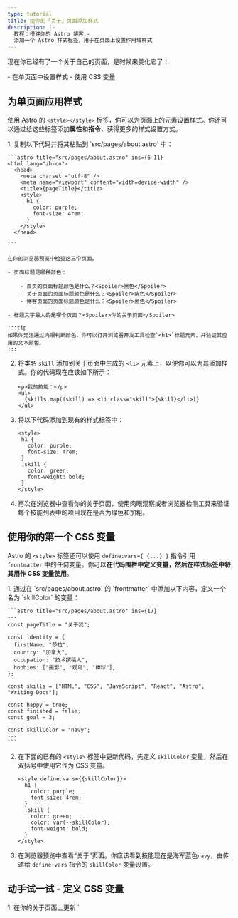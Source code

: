 ```yaml
---
type: tutorial
title: 给你的「关于」页面添加样式
description: |-
  教程：搭建你的 Astro 博客 -
  添加一个 Astro 样式标签，用于在页面上设置作用域样式
---
```


现在你已经有了一个关于自己的页面，是时候来美化它了！

<PreCheck>
  - 在单页面中设置样式
  - 使用 CSS 变量
</PreCheck>

## 为单页面应用样式

使用 Astro 的 `<style></style>` 标签，你可以为页面上的元素设置样式。你还可以通过给这些标签添加**属性**和**指令**，获得更多的样式设置方式。

<Steps>
1. 复制以下代码并将其粘贴到 `src/pages/about.astro` 中：

    ```astro title="src/pages/about.astro" ins={6-11}
    <html lang="zh-cn">
      <head>
        <meta charset ="utf-8" />
        <meta name="viewport" content="width=device-width" />
        <title>{pageTitle}</title>
        <style>
          h1 {
            color: purple;
            font-size: 4rem;
          }
        </style>
      </head> 

    ```

    在你的浏览器预览中检查这三个页面。
    
    - 页面标题是哪种颜色：

        - 首页的页面标题颜色是什么？<Spoiler>黑色</Spoiler>
        - 关于页面的页面标题颜色是什么？<Spoiler>紫色</Spoiler>
        - 博客页面的页面标题颜色是什么？<Spoiler>黑色</Spoiler>

    - 标题文字最大的是哪个页面？<Spoiler>你的关于页面</Spoiler>

    :::tip
    如果你无法通过肉眼判断颜色，你可以打开浏览器开发工具检查`<h1>`标题元素，并验证其应用的文本颜色。
    :::

2. 将类名 `skill` 添加到关于页面中生成的 `<li>` 元素上，以便你可以为其添加样式。你的代码现在应该如下所示：
  
    ```astro title="src/pages/about.astro" 'class="skill"'
    <p>我的技能：</p>
    <ul>
      {skills.map((skill) => <li class="skill">{skill}</li>)}
    </ul>
    ```

3. 将以下代码添加到现有的样式标签中：

     ```astro title="src/pages/about.astro" ins={6-9}
    <style>
      h1 {
        color: purple;
        font-size: 4rem;
      }
      .skill {
        color: green;
        font-weight: bold;
      }
    </style>
    ```


  4. 再次在浏览器中查看你的关于页面，使用肉眼观察或者浏览器检测工具来验证每个技能列表中的项目现在是否为绿色和加粗。
</Steps>

## 使用你的第一个 CSS 变量
Astro 的 `<style>` 标签还可以使用 `define:vars={ {...} }` 指令引用 `frontmatter` 中的任何变量。你可以**在代码围栏中定义变量，然后在样式标签中将其用作 CSS 变量使用**。

<Steps>
1. 通过在 `src/pages/about.astro` 的 `frontmatter` 中添加以下内容，定义一个名为 `skillColor` 的变量：

    ```astro title="src/pages/about.astro" ins={17}
    ---
    const pageTitle = "关于我";

    const identity = {
      firstName: "莎拉",
      country: "加拿大",
      occupation: "技术撰稿人",
      hobbies: ["摄影", "观鸟", "棒球"],
    };

    const skills = ["HTML", "CSS", "JavaScript", "React", "Astro", "Writing Docs"];

    const happy = true;
    const finished = false;
    const goal = 3;
  
    const skillColor = "navy";
    ---
    ```

2. 在下面的已有的 `<style>` 标签中更新代码，先定义 `skillColor` 变量，然后在双括号中使用它作为 CSS 变量。

    ```astro title="src/pages/about.astro" "define:vars={{skillColor}}" "var(--skillColor)" del={7} ins={8}
    <style define:vars={{skillColor}}> 
      h1 {
        color: purple;
        font-size: 4rem;
      }
      .skill {
        color: green;
        color: var(--skillColor);
        font-weight: bold;
      }
    </style>
    ```

3. 在浏览器预览中查看“关于”页面。你应该看到技能现在是海军蓝色`navy`，由传递给 `define:vars` 指令的 `skillColor` 变量设置。
</Steps>

<Box icon="puzzle-piece">

## 动手试一试 - 定义 CSS 变量
 
 <Steps>
 1. 在你的关于页面上更新 `<style>` 标签，使其与下面的标签匹配。

    ```astro title="src/pages/about.astro"
    <style define:vars={{skillColor, fontWeight, textCase}}>
      h1 {
        color: purple;
        font-size: 4rem;
      }
      .skill {
        color: var(--skillColor);
        font-weight: var(--fontWeight);
        text-transform: var(--textCase);
      }
    </style>
    ```
 
 2. 在你的 frontmatter 脚本中添加任何缺失的变量定义，以便你的新 `<style>` 标签成功地将这些样式应用到你的技能列表中：
    - 文字颜色为海军蓝
    - 文本是粗体
    - 列表项全部大写（全部大写字母）

<Steps>
<details>
<summary>✅ 给我看下代码！✅</summary>

```astro title="src/pages/about.astro" ins={18-19}
---
const pageTitle = "关于我";

const identity = {
  firstName: "莎拉",
  country: "加拿大",
  occupation: "技术撰稿人",
  hobbies: ["摄影", "观鸟", "棒球"],
};

const skills = ["HTML", "CSS", "JavaScript", "React", "Astro", "Writing Docs"];

const happy = true;
const finished = false;
const goal = 3;

const skillColor = "navy";
const fontWeight = "bold";
const textCase = "uppercase";
---
```
</details>

</Box>

<Box icon="check-list">

## 任务清单

<Checklist>
- [ ] 我可以使用 Astro `<style>` 标签将 CSS 样式添加到单个页面。
- [ ] 我可以使用变量来设置页面上元素的样式。
</Checklist>
</Box>

### 相关资源
- [Astro 和 JSX 间的差异比较](/zh-cn/basics/astro-syntax/#astro-和-jsx-间的差异)
- [Astro `<style>` 标签](/zh-cn/guides/styling/#在-astro-进行设计)
- [Astro 里的 CSS 变量](/zh-cn/guides/styling/#css-变量)
